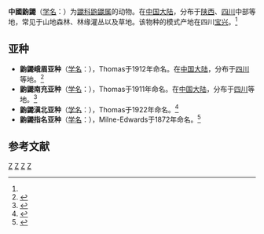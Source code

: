 {{Speciesbox
| taxon = Uropsilus soricipes
| status = LC |  status_system = iucn3.1
| status_ref = <ref name=iucn>{{IUCN2010|version=2010.3| assessors = Smith, A.T. & Johnston, C.H. |  year = 2008 | id = 22810 | title = Uropsilus soricipes |downloaded =  2010-10-1}}</ref>
| binomial_authority = (Milne-Edwards, 1872)<ref name='id35'>{{cite web| url =http://www.bioinfo.cn/db05/BjdwSpecies.php?action=view&id=35| title =鼩鼹| work =《中国动物物种编目数据库》| publisher =中国科学院微生物研究所| author =中国科学院动物研究所| accessdate =2009-03-27| deadurl =yes| archiveurl =https://web.archive.org/web/20160305022900/http://www.bioinfo.cn/db05/BjdwSpecies.php?action=view&id=35| archivedate =2016-03-05}}</ref>
}}

'''中國鼩鼹'''（[[学名|学名]]：{{lang|la|''Uropsilus soricipes''}}）为[[鼹科|鼹科]][[鼩鼹属|鼩鼹属]]的动物。在[[中国大陆|中国大陆]]，分布于[[陕西|陕西]]、[[四川|四川]]中部等地，常见于山地森林、林缘灌丛以及草地。该物种的模式产地在四川[[宝兴|宝兴]]。<ref name='id35'/>

== 亚种 ==
* '''鼩鼹峨眉亚种'''（[[学名|学名]]：{{lang|la|''Uropsilus soricipes andersoni''}}），Thomas于1912年命名。在[[中国大陆|中国大陆]]，分布于[[四川|四川]]等地。<ref name='id36'>{{cite web| url =http://www.bioinfo.cn/db05/BjdwSpecies.php?action=view&id=36| title =鼩鼹峨眉亚种| work =《中国动物物种编目数据库》| publisher =中国科学院微生物研究所| author =中国科学院动物研究所| accessdate =2009-03-27| deadurl =yes| archiveurl =https://web.archive.org/web/20160305065533/http://www.bioinfo.cn/db05/BjdwSpecies.php?action=view&id=36| archivedate =2016-03-05}}</ref>
* '''鼩鼹南充亚种'''（[[学名|学名]]：{{lang|la|''Uropsilus soricipes gracilis''}}），Thomas于1911年命名。在[[中国大陆|中国大陆]]，分布于[[四川|四川]]等地。<ref name='id37'>{{cite web| url =http://www.bioinfo.cn/db05/BjdwSpecies.php?action=view&id=37| title =鼩鼹南充亚种| work =《中国动物物种编目数据库》| publisher =中国科学院微生物研究所| author =中国科学院动物研究所| accessdate =2009-03-27| deadurl =yes| archiveurl =https://web.archive.org/web/20160305032109/http://www.bioinfo.cn/db05/BjdwSpecies.php?action=view&id=37| archivedate =2016-03-05}}</ref>
* '''鼩鼹滇北亚种'''（[[学名|学名]]：{{lang|la|''Uropsilus soricipes investigator''}}），Thomas于1922年命名。<ref name='id38'>{{cite web| url =http://www.bioinfo.cn/db05/BjdwSpecies.php?action=view&id=38| title =鼩鼹滇北亚种| work =《中国动物物种编目数据库》| publisher =中国科学院微生物研究所| author =中国科学院动物研究所| accessdate =2009-03-27| deadurl =yes| archiveurl =https://web.archive.org/web/20160305025425/http://www.bioinfo.cn/db05/BjdwSpecies.php?action=view&id=38| archivedate =2016-03-05}}</ref>
* '''鼩鼹指名亚种'''（[[学名|学名]]：{{lang|la|''Uropsilus soricipes soricipes''}}），Milne-Edwards于1872年命名。<ref name='id39'>{{cite web| url =http://www.bioinfo.cn/db05/BjdwSpecies.php?action=view&id=39| title =鼩鼹指名亚种| work =《中国动物物种编目数据库》| publisher =中国科学院微生物研究所| author =中国科学院动物研究所| accessdate =2009-03-27| deadurl =yes| archiveurl =https://web.archive.org/web/20160305072830/http://www.bioinfo.cn/db05/BjdwSpecies.php?action=view&id=39| archivedate =2016-03-05}}</ref>

== 参考文献 ==
{{reflist}}
{{Taxonbar|from=Q1767402}}

[[Category:IUCN红色名录无危物种|Z]]
[[Category:鼩鼹属|Z]]
[[Category:中國特有哺乳動物|Z]]
[[Category:1872年描述的动物|Z]]